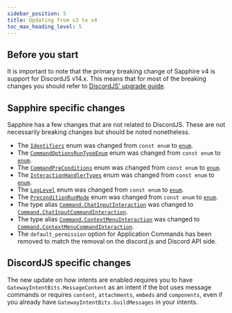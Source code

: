 ```yaml
---
sidebar_position: 5
title: Updating from v3 to v4
toc_max_heading_level: 5
---
```


## Before you start

It is important to note that the primary breaking change of Sapphire v4 is support for DiscordJS v14.x. This means that
for most of the breaking changes you should refer to [DiscordJS' upgrade guide][djs-migration].

## Sapphire specific changes

Sapphire has a few changes that are not related to DiscordJS. These are not necessarily breaking changes but should be
noted nonetheless.

- The [`Identifiers`][Identifiers] enum was changed from `const enum` to [`enum`][enum].
- The [`CommandOptionsRunTypeEnum`][CommandOptionsRunTypeEnum] enum was changed from `const enum` to [`enum`][enum].
- The [`CommandPreConditions`][CommandPreConditions] enum was changed from `const enum` to [`enum`][enum].
- The [`InteractionHandlerTypes`][InteractionHandlerTypes] enum was changed from `const enum` to [`enum`][enum].
- The [`LogLevel`][LogLevel] enum was changed from `const enum` to [`enum`][enum].
- The [`PreconditionRunMode`][PreconditionRunMode] enum was changed from `const enum` to [`enum`][enum].
- The type alias [`Command.ChatInputInteraction`][ChatInputInteraction] was changed to
  [`Command.ChatInputCommandInteraction`][ChatInputCommandInteraction].
- The type alias [`Command.ContextMenuInteraction`][ContextMenuInteraction] was changed to
  [`Command.ContextMenuCommandInteraction`][ContextMenuCommandInteraction].
- The `default_permission` option for Application Commands has been removed to match the removal on the discord.js and
  Discord API side.

## DiscordJS specific changes

The new update on how intents are enabled requires you to have `GatewayIntentBits.MessageContent` as an intent if the
bot uses message commands or requires `content`, `attachments`, `embeds` and `components`, even if you already have 
`GatewayIntentBits.GuildMessages` in your intents.

[ChatInputCommandInteraction]: https://github.com/sapphiredev/framework/blob/main/src/lib/structures/Command.ts#L822
[ChatInputInteraction]: https://github.com/sapphiredev/framework/blob/v3.2.0/src/lib/structures/Command.ts#L820
[CommandOptionsRunTypeEnum]: https://github.com/sapphiredev/framework/blob/main/src/lib/structures/Command.ts#L547
[CommandPreConditions]: https://github.com/sapphiredev/framework/blob/main/src/lib/structures/Command.ts#L562
[ContextMenuCommandInteraction]: https://github.com/sapphiredev/framework/blob/main/src/lib/structures/Command.ts#L824
[ContextMenuInteraction]: https://github.com/sapphiredev/framework/blob/v3.2.0/src/lib/structures/Command.ts#L822
[djs-migration]: https://discordjs.guide/additional-info/changes-in-v14.html
[enum]: https://www.typescriptlang.org/docs/handbook/enums.html
[Identifiers]: https://github.com/sapphiredev/framework/blob/main/src/lib/errors/Identifiers.ts#L1
[InteractionHandlerTypes]:
  https://github.com/sapphiredev/framework/blob/main/src/lib/structures/InteractionHandler.ts#L106
[InternalRegistryAPIType]: https://github.com/sapphiredev/framework/blob/main/src/lib/types/Enums.ts#L61
[LogLevel]: https://github.com/sapphiredev/framework/blob/main/src/lib/utils/logger/ILogger.ts#L4
[PreconditionRunMode]:
  https://github.com/sapphiredev/framework/blob/main/src/lib/utils/preconditions/PreconditionContainerArray.ts#L19
